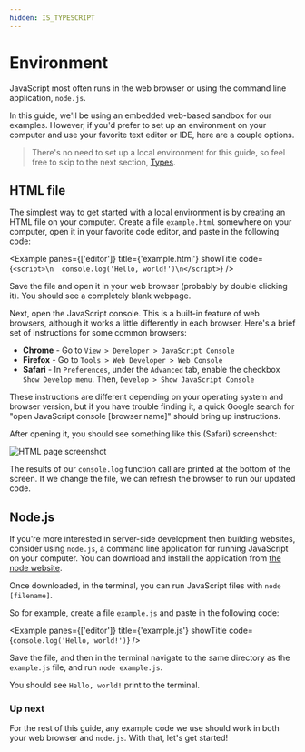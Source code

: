 ```yaml
---
hidden: IS_TYPESCRIPT
---
```


# Environment

JavaScript most often runs in the web browser or using the command line application, `node.js`.

In this guide, we'll be using an embedded web-based sandbox for our examples. However, if you'd prefer to set up an environment on your computer and use your favorite text editor or IDE, here are a couple options.

> There's no need to set up a local environment for this guide, so feel free to skip to the next section, [Types](/types).

## HTML file

The simplest way to get started with a local environment is by creating an HTML file on your computer. Create a file `example.html` somewhere on your computer, open it in your favorite code editor, and paste in the following code:

<Example panes={['editor']} title={'example.html'} showTitle code={`<script>\n  console.log('Hello, world!')\n</script>`} />

Save the file and open it in your web browser (probably by double clicking it). You should see a completely blank webpage.

Next, open the JavaScript console. This is a built-in feature of web browsers, although it works a little differently in each browser. Here's a brief set of instructions for some common browsers:

- **Chrome** - Go to `View > Developer > JavaScript Console`
- **Firefox** - Go to `Tools > Web Developer > Web Console`
- **Safari** - In `Preferences`, under the `Advanced` tab, enable the checkbox `Show Develop menu`. Then, `Develop > Show JavaScript Console`

These instructions are different depending on your operating system and browser version, but if you have trouble finding it, a quick Google search for "open JavaScript console [browser name]" should bring up instructions.

After opening it, you should see something like this (Safari) screenshot:

![HTML page screenshot](/static/html-page-screenshot.png)

The results of our `console.log` function call are printed at the bottom of the screen. If we change the file, we can refresh the browser to run our updated code.

## Node.js

If you're more interested in server-side development then building websites, consider using `node.js`, a command line application for running JavaScript on your computer. You can download and install the application from [the node website](https://nodejs.org).

Once downloaded, in the terminal, you can run JavaScript files with `node [filename]`.

So for example, create a file `example.js` and paste in the following code:

<Example panes={['editor']} title={'example.js'} showTitle code={`console.log('Hello, world!')`} />

Save the file, and then in the terminal navigate to the same directory as the `example.js` file, and run `node example.js`.

You should see `Hello, world!` print to the terminal.

### Up next

For the rest of this guide, any example code we use should work in both your web browser and `node.js`. With that, let's get started!